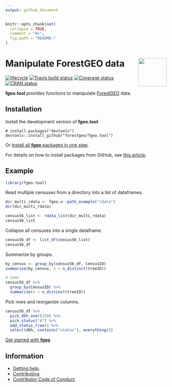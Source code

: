 ```yaml
---
output: github_document
---
```


<!-- README.md is generated from README.Rmd. Please edit that file -->

```r
knitr::opts_chunk$set(
  collapse = TRUE,
  comment = "#>",
  fig.path = "README-"
)
```

# <img src="https://i.imgur.com/vTLlhbp.png" align="right" height=88 /> Manipulate ForestGEO data

[![lifecycle](https://img.shields.io/badge/lifecycle-experimental-orange.svg)](https://www.tidyverse.org/lifecycle/#experimental)
[![Travis build status](https://travis-ci.org/forestgeo/fgeo.tool.svg?branch=master)](https://travis-ci.org/forestgeo/fgeo.tool)
[![Coverage status](https://coveralls.io/repos/github/forestgeo/fgeo.tool/badge.svg)](https://coveralls.io/r/forestgeo/fgeo.tool?branch=master)
[![CRAN status](https://www.r-pkg.org/badges/version/fgeo.tool)](https://cran.r-project.org/package=fgeo.tool)  

__fgeo.tool__ provides functions to manipulate [ForestGEO](http://www.forestgeo.si.edu/) data.

## Installation

Install the development version of **fgeo.tool**:

```
# install.packages("devtools")
devtools::install_github("forestgeo/fgeo.tool")
```

Or [install all **fgeo** packages in one step](https://forestgeo.github.io/fgeo/index.html#installation).

For details on how to install packages from GitHub, see [this article](https://goo.gl/dQKEeg).

## Example

```r
library(fgeo.tool)
```

Read multiple censuses from a directory into a list of dataframes.

```r
dir_multi_rdata <- fgeo.x::path_example("rdata")
dir(dir_multi_rdata)

census56_list <- rdata_list(dir_multi_rdata)
census56_list
```

Collapse all censuses into a single dataframe.

```r
census56_df <- list_df(census56_list)
census56_df
```

Summarize by groups.

```r
by_census <- group_by(census56_df, CensusID)
summarize(by_census, n = n_distinct(treeID))

# Same
census56_df %>% 
  group_by(CensusID) %>% 
  summarize(n = n_distinct(treeID))
```

Pick rows and reorganize columns.

```r
census56_df %>% 
  pick_dbh_over(250) %>% 
  pick_status("A") %>%
  add_status_tree() %>% 
  select(dbh, contains("status"), everything())
```

[Get started with __fgeo__](https://forestgeo.github.io/fgeo/articles/fgeo.html)

## Information

* [Getting help](SUPPORT.md).
* [Contributing](CONTRIBUTING.md).
* [Contributor Code of Conduct](CODE_OF_CONDUCT.md).


